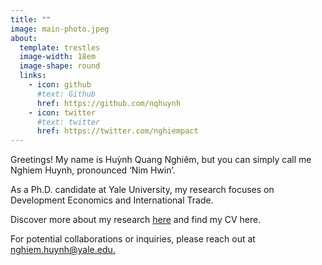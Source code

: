 ```yaml
---
title: ""
image: main-photo.jpeg
about: 
  template: trestles
  image-width: 18em 
  image-shape: round
  links:
    - icon: github
      #text: Github
      href: https://github.com/nqhuynh
    - icon: twitter
      #text: twitter
      href: https://twitter.com/nghiempact
---
```


Greetings! My name is Huỳnh Quang Nghiêm, but you can simply call me Nghiem Huynh, pronounced 'Nim Hwin'.

As a Ph.D. candidate at Yale University, my research focuses on Development Economics and International Trade.

Discover more about my research [here](papers.qmd) and find my CV here.

For potential collaborations or inquiries, please reach out at [nghiem.huynh\@yale.edu.]{.underline}
